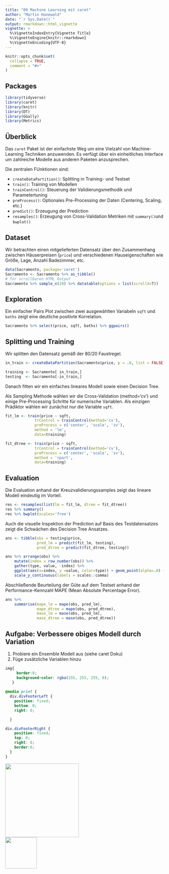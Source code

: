 ```yaml
---
title: "09 Machine Learning mit caret"
author: "Martin Hanewald"
date: "`r Sys.Date()`"
output: rmarkdown::html_vignette
vignette: >
  %\VignetteIndexEntry{Vignette Title}
  %\VignetteEngine{knitr::rmarkdown}
  %\VignetteEncoding{UTF-8}
---
```


```r
knitr::opts_chunk$set(
  collapse = TRUE,
  comment = "#>"
)
```


## Packages

```r
library(tidyverse)
library(caret)
library(knitr)
library(DT)
library(GGally)
library(Metrics)
```

## Überblick

Das `caret` Paket ist der einfachste Weg um eine Vielzahl von Machine-Learning
Techniken anzuwenden. Es verfügt über ein einheitliches Interface um zahlreiche
Modelle aus anderen Paketen anzusprechen.

Die zentralen FUnktionen sind:

- `createDataPartition()`: Splitting in Training- und Testset
- `train()`: Training von Modellen
- `trainControl()`: Steuerung der Validierungsmethodik und Parametertuning
- `preProcess()`: Optionales Pre-Processing der Daten (Centering, Scaling, etc.)
- `predict()`: Erzeugung der Prediction
- `resamples()`: Erzeugung von Cross-Validation Metriken mit `summary()`und `bwplot()`

## Dataset

Wir betrachten einen mitgelieferten Datensatz über den Zusammenhang zwischen
Häuserpreisen (`price`) und verschiedenen Hauseigenschaften wie Größe, Lage, 
Anzahl Badezimmer, etc.

```r
data(Sacramento, package='caret')
Sacramento <- Sacramento %>% as_tibble()
# für scrollbaren HTML Output
Sacramento %>% sample_n(20) %>% datatable(options = list(scrollX=T))
```

## Exploration

Ein einfacher Pairs Plot zwischen zwei ausgewählten Variabeln `sqft` und `baths`
zeigt eine deutliche positivte Korrelation.

```r
Sacramento %>% select(price, sqft, baths) %>% ggpairs()
```


## Splitting und Training

Wir splitten den Datensatz gemäß der 80/20 Faustregel.

```r
in_train <- createDataPartition(Sacramento$price, p = .8, list = FALSE)

training <- Sacramento[ in_train,]
testing  <- Sacramento[-in_train,]
```

Danach fitten wir ein einfaches lineares Modell sowie einen Decision Tree.

Als Sampling Methode wählen wir die Cross-Validation (method='cv') und einige
Pre-Processing Schritte für numerische Variablen. Als einzigen Prädiktor wählen
wir zunächst nur die Variable `sqft`.

```r
fit_lm <- train(price ~ sqft,
             trControl = trainControl(method='cv'),
             preProcess = c('center', 'scale', 'zv'),
             method = 'lm',
             data=training)
```


```r
fit_dtree <- train(price ~ sqft,
             trControl = trainControl(method='cv'),
             preProcess = c('center', 'scale', 'zv'),
             method = 'rpart',
             data=training)
```

## Evaluation

Die Evaluation anhand der Kreuzvalidierungssamples zeigt das lineare Modell eindeutig
im Vorteil.

```r
res <- resamples(list(lm = fit_lm, dtree = fit_dtree))
res %>% summary()
res %>% bwplot(scales='free')
```

Auch die visuelle Inspektion der Prediction auf Basis des Testdatensatzes
zeigt die Schwächen des Decision Tree Ansatzes.

```r
ans <- tibble(obs = testing$price,
              pred_lm = predict(fit_lm, testing),
              pred_dtree = predict(fit_dtree, testing))

ans %>% arrange(obs) %>% 
    mutate(index = row_number(obs)) %>% 
    gather(type, value, -index) %>% 
    ggplot(aes(x=index, y =value, color=type)) + geom_point(alpha=.8) +
    scale_y_continuous(labels = scales::comma) 
```

Abschließende Beurteilung der Güte auf dem Testset anhand der Performance-Kennzahl
MAPE (Mean Absolute Percentage Error).

```r
ans %>%
    summarise(mape_lm = mape(obs, pred_lm),
              mape_dtree = mape(obs, pred_dtree),
              mase_lm = mase(obs, pred_lm),
              mase_dtree = mase(obs, pred_dtree))
```


## Aufgabe: Verbessere obiges Modell durch Variation

1. Probiere ein Ensemble Modell aus (siehe caret Doku)
2. Füge zusätzliche Variablen hinzu



```css
img{
     border:0;
     background-color: rgba(255, 255, 255, 0);
   }
   
@media print {
  div.divFooterLeft {
    position: fixed;
    bottom: 0;
    right: 0;

  }

div.divFooterRight {
    position: fixed;
    top: 0;
    right: 0;
    border:0;
  }    
}
```

<div class="divFooterLeft"><img src='../98_assets/ca_logo.svg' width="234px"></div>
<div class="divFooterRight"><img src='../98_assets/c_by_qunis.svg' width="100px"></div>


